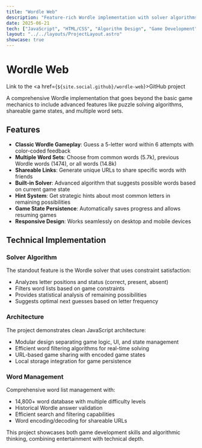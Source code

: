 ```yaml
---
title: "Wordle Web"
description: "Feature-rich Wordle implementation with solver algorithms and shareable game states"
date: 2025-06-21
tech: ["JavaScript", "HTML/CSS", "Algorithm Design", "Game Development", "Local Storage"]
layout: "../../layouts/ProjectLayout.astro"
showcase: true
---
```



# Wordle Web
Link to the <a href={`${site.social.github}/wordle-web`}>GitHub project</a>

A comprehensive Wordle implementation that goes beyond the basic game mechanics to include advanced features like puzzle solving algorithms, shareable game states, and multiple word sets.

## Features

- **Classic Wordle Gameplay**: Guess a 5-letter word within 6 attempts with color-coded feedback
- **Multiple Word Sets**: Choose from common words (5.7k), previous Wordle words (1474), or all words (14.8k)
- **Shareable Links**: Generate unique URLs to share specific words with friends
- **Built-in Solver**: Advanced algorithm that suggests possible words based on current game state
- **Hint System**: Get strategic hints about most common letters in remaining possibilities
- **Game State Persistence**: Automatically saves progress and allows resuming games
- **Responsive Design**: Works seamlessly on desktop and mobile devices

## Technical Implementation

### Solver Algorithm
The standout feature is the Wordle solver that uses constraint satisfaction:

- Analyzes letter positions and status (correct, present, absent)
- Filters word lists based on game constraints
- Provides statistical analysis of remaining possibilities
- Suggests optimal next guesses based on letter frequency

### Architecture
The project demonstrates clean JavaScript architecture:

- Modular design separating game logic, UI, and state management
- Efficient word filtering algorithms for real-time solving
- URL-based game sharing with encoded game states
- Local storage integration for game persistence

### Word Management
Comprehensive word list management with:
- 14,800+ word database with multiple difficulty levels
- Historical Wordle answer validation
- Efficient search and filtering capabilities
- Word encoding/decoding for shareable URLs

This project showcases both game development skills and algorithmic thinking, combining entertainment with technical depth.
